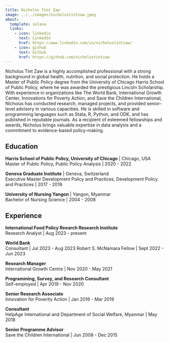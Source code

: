 ```yaml
---
title: Nicholus Tint Zaw
image: ../../images/nicholustintzaw.jpeg
about:
  template: solana
  links:
    - icon: linkedin
      text: LinkedIn
      href: https://www.linkedin.com/in/nicholustintzaw/
    - icon: github
      text: Github
      href: https://github.com/nicholustintzaw
---
```


Nicholus Tint Zaw is a highly accomplished professional with a strong background in global health, nutrition, and social protection. He holds a Master of Public Policy degree from the University of Chicago Harris School of Public Policy, where he was awarded the prestigious Lincoln Scholarship. With experience in organizations like The World Bank, International Growth Center, Innovations for Poverty Action, and Save the Children International, Nicholus has conducted research, managed projects, and provided senior-level advisory in various capacities. He is skilled in software and programming languages such as Stata, R, Python, and ODK, and has published in reputable journals. As a recipient of esteemed fellowships and awards, Nicholus brings valuable expertise in data analysis and a commitment to evidence-based policy-making.

## Education
**Harris School of Public Policy, University of Chicago** | Chicago, USA  
Master of Public Policy, Public Policy Analysis | 2020 - 2022

**Geneva Graduate Institute** | Geneva, Switzerland  
Executive Master Development Policy and Practices, Development Policy and Practices | 2017 - 2018

**University of Nursing Yangon** | Yangon, Myanmar  
Bachelor of Nursing Science | 2004 - 2008

## Experience
**International Food Policy Reearch Research Institute**    
Research Analyst | Aug 2023 - present

**World Bank**    
Consultant | Jul 2023 - Aug 2023
Robert S. McNamara Fellow | Sept 2022 - Jun 2023

**Research Manager**    
International Growth Centre | Nov 2020 - May 2021  

**Programming, Survey, and Research Consultant**    
Self-employed | Apr 2019 - Nov 2020

**Senior Research Associate**    
Innovation for Poverity Action | Jan 2016 - Mar 2019

**Consultant**    
HelpAge International and Department of Social Welfare, Myanmar | May 2018

**Senior Programme Advisor**    
Save the Children International | Jun 2008 - Dec 2015

